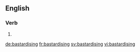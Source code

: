 
==English==

===Verb===
{{head|en}}

# {{present participle of|bastardise}}

[[de:bastardising]]
[[fr:bastardising]]
[[sv:bastardising]]
[[vi:bastardising]]